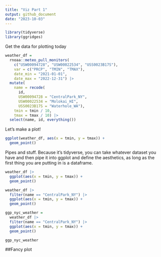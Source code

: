 ```yaml
---
title: "Viz Part 1"
output: github_document
date: "2023-10-03"
---
```


```r
library(tidyverse)
library(ggridges)
```

Get the data for plotting today

```r
weather_df = 
  rnoaa::meteo_pull_monitors(
    c("USW00094728", "USW00022534", "USS0023B17S"),
    var = c("PRCP", "TMIN", "TMAX"), 
    date_min = "2021-01-01",
    date_max = "2022-12-31") |>
  mutate(
    name = recode(
      id, 
      USW00094728 = "CentralPark_NY", 
      USW00022534 = "Molokai_HI",
      USS0023B17S = "Waterhole_WA"),
    tmin = tmin / 10,
    tmax = tmax / 10) |>
  select(name, id, everything())
```


Let's make a plot!

```r
ggplot(weather_df, aes(x = tmin, y = tmax)) +
  geom_point()
```

Pipes and stuff. Because it's tidyverse, you can take whatever dataset you have and then pipe it into ggplot and define the aesthetics, as long as the first thing you are putting in is a dataframe.

```r
weather_df |> 
  ggplot(aes(x = tmin, y = tmax)) +
  geom_point()
```

```r
weather_df |> 
  filter(name == "CentralPark_NY") |> 
  ggplot(aes(x = tmin, y = tmax)) +
  geom_point()

ggp_nyc_weather = 
  weather_df |> 
  filter(name == "CentralPark_NY") |> 
  ggplot(aes(x = tmin, y = tmax)) +
  geom_point()

ggp_nyc_weather
```


##Fancy plot
